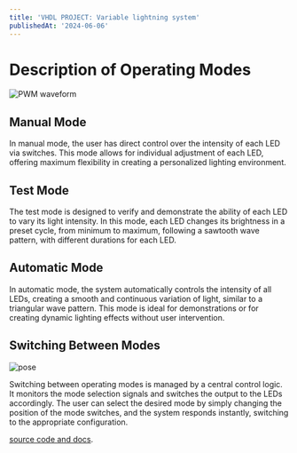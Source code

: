 ```yaml
---
title: 'VHDL PROJECT: Variable lightning system'
publishedAt: '2024-06-06'
---
```


# Description of Operating Modes

![PWM waveform](https://cdn.sparkfun.com/assets/f/9/c/8/a/512e869bce395fbc64000002.JPG)

## Manual Mode

In manual mode, the user has direct control over the intensity of each LED via switches. This mode allows for individual adjustment of each LED, offering maximum flexibility in creating a personalized lighting environment.

## Test Mode

The test mode is designed to verify and demonstrate the ability of each LED to vary its light intensity. In this mode, each LED changes its brightness in a preset cycle, from minimum to maximum, following a sawtooth wave pattern, with different durations for each LED.

## Automatic Mode

In automatic mode, the system automatically controls the intensity of all LEDs, creating a smooth and continuous variation of light, similar to a triangular wave pattern. This mode is ideal for demonstrations or for creating dynamic lighting effects without user intervention.

## Switching Between Modes

![pose](https://ebics.net/wp-content/uploads/2022/09/Basys-3-fpga.jpg)

Switching between operating modes is managed by a central control logic. It monitors the mode selection signals and switches the output to the LEDs accordingly. The user can select the desired mode by simply changing the position of the mode switches, and the system responds instantly, switching to the appropriate configuration.

[source code and docs](https://github.com/tothantonio/UTCN/tree/main/First_Year/PSN/VHDL%20project).